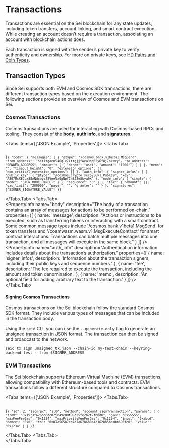 
# Transactions

Transactions are essential on the Sei blockchain for any state updates, including token transfers, account linking, and smart contract execution. While creating an account doesn’t require a transaction, associating an account with blockchain actions does.

Each transaction is signed with the sender’s private key to verify authenticity and ownership. For more on private keys, see [HD Paths and Coin Types](/dev-advanced-concepts/hd-path-coin-types).

## Transaction Types

Since Sei supports both EVM and Cosmos SDK transactions, there are different transaction types based on the execution environment. The following sections provide an overview of Cosmos and EVM transactions on Sei.

### Cosmos Transactions

Cosmos transactions are used for interacting with Cosmos-based RPCs and tooling. They consist of the **body**, **auth info**, and **signatures**.

<Tabs items={['JSON Example', 'Properties']}>
  <Tabs.Tab>
    <pre><code className="language-json">
{`
{
  "body": {
    "messages": [
      {
        "@type": "/cosmos.bank.v1beta1.MsgSend",
        "from_address": "sei1tgaen946qle7lttgjjfwea9qq02y6f8j7nkxry",
        "to_address": "SENDER_ADDRESS",
        "amount": [
          {
            "denom": "usei",
            "amount": "1000"
          }
        ]
      }
    ],
    "memo": "",
    "timeout_height": "0",
    "extension_options": [],
    "non_critical_extension_options": []
  },
  "auth_info": {
    "signer_infos": [
      {
        "public_key": {
          "@type": "/cosmos.crypto.secp256k1.PubKey",
          "key": "A807McXECLx88ANdcwysZSVeelx0gNpYChBJZe8kya9X"
        },
        "mode_info": {
          "single": {
            "mode": "SIGN_MODE_DIRECT"
          }
        },
        "sequence": "0"
      }
    ],
    "fee": {
      "amount": [],
      "gas_limit": "200000",
      "payer": "",
      "granter": ""
    }
  },
  "signatures": ["SIGNER_SIGNATURE_VALUE"]
}
`}
    </code></pre>
  </Tabs.Tab>
  <Tabs.Tab>
    <div className="flex flex-col gap-4">
      <PropertyInfo
        name="body"
        description="The body of a transaction contains an array of messages for actions to be performed on-chain."
        properties={[
          {
            name: 'message',
            description:
              "Actions or instructions to be executed, such as transferring tokens or interacting with a smart contract. Some common message types include '/cosmos.bank.v1beta1.MsgSend' for token transfers and '/cosmwasm.wasm.v1.MsgExecuteContract' for smart contract interactions. Transactions can batch multiple messages into one transaction, and all messages will execute in the same block."
          }
        ]}
      />
      <PropertyInfo
        name="auth_info"
        description="Authentication information includes details about the transaction’s authorization."
        properties={[
          {
            name: 'signer_infos',
            description: 'Information about the transaction signers, including their public keys and sequence numbers.'
          },
          {
            name: 'fee',
            description: 'The fee required to execute the transaction, including the amount and token denomination.'
          },
          {
            name: 'memo',
            description: 'An optional field for adding arbitrary text to the transaction.'
          }
        ]}
      />
      <PropertyInfo
        name="signatures"
        description="The output of the signers' pubkey signing the `body` and `auth_info` of this transaction."
      />
    </div>
  </Tabs.Tab>
</Tabs>

#### Signing Cosmos Transactions

Cosmos transactions on the Sei blockchain follow the standard Cosmos SDK format. They include various types of messages that can be included in the transaction body.

Using the `seid` CLI, you can use the `--generate-only` flag to generate an unsigned transaction in JSON format. The transaction can then be signed and broadcast to the network.

`seid tx sign unsigned_tx.json --chain-id my-test-chain --keyring-backend test --from $SIGNER_ADDRESS`

### EVM Transactions

The Sei blockchain supports Ethereum Virtual Machine (EVM) transactions, allowing compatibility with Ethereum-based tools and contracts. EVM transactions follow a different structure compared to Cosmos transactions.

<Tabs items={['JSON Example', 'Properties']}>
  <Tabs.Tab>
    <pre><code className="language-json">
{`
{
  "id": 2,
  "jsonrpc": "2.0",
  "method": "account_signTransaction",
  "params": [
    {
      "from": "0x1923f626bb8dc025849e00f99c25fe2b2f7fb0db",
      "gas": "0x55555",
      "maxFeePerGas": "0x1234",
      "maxPriorityFeePerGas": "0x1234",
      "input": "0xabcd",
      "nonce": "0x0",
      "to": "0x07a565b7ed7d7a678680a4c162885bedbb695fe0",
      "value": "0x1234"
    }
  ]
}
`}
    </code></pre>
  </Tabs.Tab>
  <Tabs.Tab>
    <div className="border p-4 mt-4">
      <div className="flex flex-col gap-4">
        <PropertyInfo
          name="from"
          description="The address of the sender who will sign the transaction. Must be an externally owned account (EOA); contracts cannot send transactions."
        />
        <PropertyInfo
          name="to"
          description="The receiving address. If an EOA, the transaction simply transfers value. If a contract account, the transaction executes that contract code."
        />
        <PropertyInfo
          name="signature"
          description="Identifies the sender by verifying the transaction was signed with the sender’s private key."
        />
        <PropertyInfo
          name="nonce"
          description="A sequential counter for this account's transactions."
        />
        <PropertyInfo
          name="data"
          description="The input data for contract execution. For simple transfers, often empty."
        />
        <PropertyInfo
          name="value"
          description="Amount of SEI (like ETH) to transfer from sender to recipient, in Wei (1 SEI = 1e18 wei)."
        />
        <PropertyInfo
          name="gasLimit"
          description="The maximum amount of gas the transaction can consume. The EVM charges gas per computational step."
        />
        <PropertyInfo
          name="maxPriorityFeePerGas"
          description="The maximum tip (per gas) that goes to the validator."
        />
        <PropertyInfo
          name="maxFeePerGas"
          description="The maximum fee per unit of gas (including base fee plus tip)."
        />
      </div>
    </div>
  </Tabs.Tab>
</Tabs>
